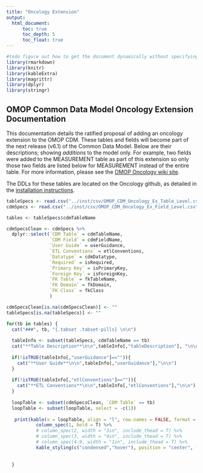 ```yaml
---
title: "Oncology Extension"
output: 
  html_document:
      toc: true
      toc_depth: 5
      toc_float: true
---
```


```r

#todo figure out how to get the document dynamically without specifying the name
library(rmarkdown)
library(knitr)
library(kableExtra)
library(magrittr)
library(dplyr)
library(stringr)

```

## OMOP Common Data Model Oncology Extension Documentation

This documentation details the ratified proposal of adding an oncology extension to the OMOP CDM. These tables and fields will become part of the next release (v6.1) of the Common Data Model. Below are their descriptions; showing *additions* to the model only. For example, two fields were added to the MEASUREMENT table as part of this extension so only those two fields are listed below for MEASUREMENT instead of the entire table. For more information, please see the [OMOP Oncology wiki site](https://github.com/OHDSI/OncologyWG/wiki).

The DDLs for these tables are located on the Oncology github, as detailed in the [installation instructions](https://github.com/OHDSI/OncologyWG/wiki/Oncology-CDM-Extension-Installation).


```r
tableSpecs <- read.csv("../inst/csv/OMOP_CDM_Oncology_Ex_Table_Level.csv", stringsAsFactors = FALSE)
cdmSpecs <- read.csv("../inst/csv/OMOP_CDM_Oncology_Ex_Field_Level.csv", stringsAsFactors = FALSE)

tables <- tableSpecs$cdmTableName

cdmSpecsClean <- cdmSpecs %>%
  dplyr::select(`CDM Table` = cdmTableName,
                `CDM Field` = cdmFieldName,
                `User Guide` = userGuidance,
                `ETL Conventions` = etlConventions,
                `Datatype` = cdmDatatype,
                `Required` = isRequired,
                `Primary Key` = isPrimaryKey,
                `Foreign Key` = isForeignKey,
                `FK Table` = fkTableName,
                `FK Domain` = fkDomain,
                `FK Class` = fkClass
                )

cdmSpecsClean[is.na(cdmSpecsClean)] <- ""
tableSpecs[is.na(tableSpecs)] <- ""

for(tb in tables) {
  cat("###", tb, "{.tabset .tabset-pills} \n\n")
  
  tableInfo <- subset(tableSpecs, cdmTableName == tb)
  cat("**Table Description**\n\n",tableInfo[,"tableDescription"], "\n\n")
  
  if(!isTRUE(tableInfo[,"userGuidance"]=="")){
    cat("**User Guide**\n\n",tableInfo[,"userGuidance"],"\n\n")
  }
  
  if(!isTRUE(tableInfo[,"etlConventions"]=="")){
    cat("**ETL Conventions**\n\n",tableInfo[,"etlConventions"],"\n\n")
  }
  
  loopTable <- subset(cdmSpecsClean, `CDM Table` == tb)
  loopTable <- subset(loopTable, select = -c(1))
 
   print(kable(x = loopTable, align = "l", row.names = FALSE, format = "html", escape = FALSE) %>%
           column_spec(1, bold = T) %>%
           # column_spec(2, width = "3in", include_thead = T) %>%
           # column_spec(3, width = "4in", include_thead = T) %>%
           # column_spec(4:9, width = "1in", include_thead = T) %>%
           kable_styling(c("condensed","hover"), position = "center", full_width = T, font_size = 13))
        
  
  }



```
